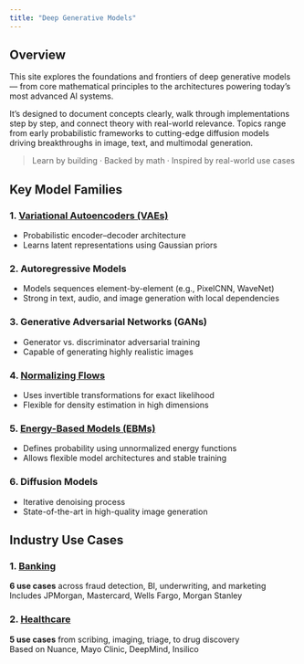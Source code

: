 ```yaml
---
title: "Deep Generative Models"
---
```


## Overview

This site explores the foundations and frontiers of deep generative models — from core mathematical principles to the architectures powering today’s most advanced AI systems.

It’s designed to document concepts clearly, walk through implementations step by step, and connect theory with real-world relevance. Topics range from early probabilistic frameworks to cutting-edge diffusion models driving breakthroughs in image, text, and multimodal generation.

> Learn by building · Backed by math · Inspired by real-world use cases


## Key Model Families

### 1. [Variational Autoencoders (VAEs)](vae.qmd) 
- Probabilistic encoder–decoder architecture  
- Learns latent representations using Gaussian priors  

### 2. Autoregressive Models 
- Models sequences element-by-element (e.g., PixelCNN, WaveNet)  
- Strong in text, audio, and image generation with local dependencies  

### 3. Generative Adversarial Networks (GANs)
- Generator vs. discriminator adversarial training  
- Capable of generating highly realistic images  

### 4. [Normalizing Flows](flows.qmd) 
- Uses invertible transformations for exact likelihood  
- Flexible for density estimation in high dimensions  

### 5. [Energy-Based Models (EBMs)](ebm.qmd)
- Defines probability using unnormalized energy functions
- Allows flexible model architectures and stable training

### 6. Diffusion Models  
- Iterative denoising process  
- State-of-the-art in high-quality image generation


## Industry Use Cases

### 1. [Banking](gen-ai-use-cases/banking-use-cases.html)
**6 use cases** across fraud detection, BI, underwriting, and marketing  
Includes JPMorgan, Mastercard, Wells Fargo, Morgan Stanley

### 2. [Healthcare](gen-ai-use-cases/healthcare-use-cases.qmd) 
**5 use cases** from scribing, imaging, triage, to drug discovery  
Based on Nuance, Mayo Clinic, DeepMind, Insilico